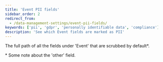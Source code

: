 ```yaml
---
title: 'Event PII fields'
sidebar_order: 2
redirect_from:
  - /data-management-settings/event-pii-fields/
keywords: ['pii', 'gdpr', 'personally identifiable data', 'compliance']
description: 'See which Event fields are marked as PII'
---
```



The full path of all the fields under 'Event' that are scrubbed by default*.

<PiiFields />


\* Some note about the 'other' field.